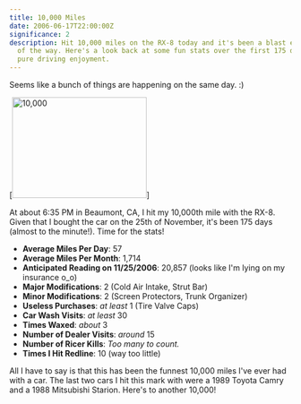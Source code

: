 ```yaml
---
title: 10,000 Miles
date: 2006-06-17T22:00:00Z
significance: 2
description: Hit 10,000 miles on the RX-8 today and it's been a blast every mile
  of the way. Here's a look back at some fun stats over the first 175 days of
  pure driving enjoyment.
---
```


Seems like a bunch of things are happening on the same day. :)

[<img src="https://static.flickr.com/76/169434480_9284e5dce7_m.jpg" width="240" height="180" alt="10,000" />]

At about 6:35 PM in Beaumont, CA, I hit my 10,000th mile with the RX-8. Given that I bought the car on the 25th of November, it's been 175 days (almost to the minute!). Time for the stats!

+  **Average Miles Per Day**: 57
+  **Average Miles Per Month**: 1,714
+  **Anticipated Reading on 11/25/2006**: 20,857 (looks like I'm lying on my insurance o_o)
+  **Major Modifications**: 2 (Cold Air Intake, Strut Bar)
+  **Minor Modifications**: 2 (Screen Protectors, Trunk Organizer)
+  **Useless Purchases**: _at least_ 1 (Tire Valve Caps)
+  **Car Wash Visits**: _at least_ 30
+  **Times Waxed**: _about_ 3
+  **Number of Dealer Visits**: _around_ 15
+  **Number of Ricer Kills**: _Too many to count._
+  **Times I Hit Redline**: 10 (way too little)

All I have to say is that this has been the funnest 10,000 miles I've ever had with a car. The last two cars I hit this mark with were a 1989 Toyota Camry and a 1988 Mitsubishi Starion. Here's to another 10,000!

[1]: http://www.flickr.com/photos/avalonstar/169434480/
